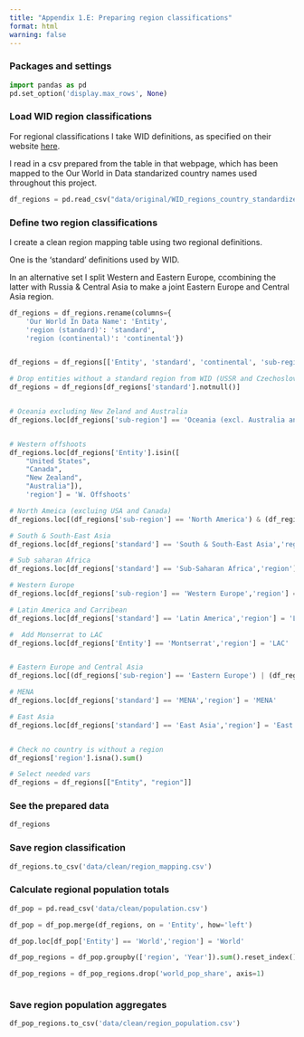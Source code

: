 ```yaml
---
title: "Appendix 1.E: Preparing region classifications"
format: html
warning: false
---
```




::: {.callout-note collapse="true" appearance="minimal"}
### Packages and settings
```python
import pandas as pd
pd.set_option('display.max_rows', None)
```
:::

::: {.callout-note collapse="true" appearance="minimal"}
### Load WID region classifications

For regional classifications I take WID definitions, as specified on their website [here](https://wid.world/codes-dictionary/#country-code).

I read in a csv prepared from the table in that webpage, which has been mapped to the Our World in Data standarized country names used throughout this project.

```python

df_regions = pd.read_csv("data/original/WID_regions_country_standardized.csv")

```

:::

::: {.callout-note collapse="true" appearance="minimal"}
### Define two region classifications

I create a clean region mapping table using two regional definitions.

One is the 'standard' definitions used by WID. 

In an alternative set I split Western and Eastern Europe, ccombining the latter with Russia & Central Asia to make a joint Eastern Europe and Central Asia region. 

```python

df_regions = df_regions.rename(columns={
    'Our World In Data Name': 'Entity', 
    'region (standard)': 'standard', 
    'region (continental)': 'continental'})


df_regions = df_regions[['Entity', 'standard', 'continental', 'sub-region']]

# Drop entities without a standard region from WID (USSR and Czechoslovakia)
df_regions = df_regions[df_regions['standard'].notnull()]


# Oceania excluding New Zeland and Australia
df_regions.loc[df_regions['sub-region'] == 'Oceania (excl. Australia and New Zealand)','region'] = 'Other Oceania'


# Western offshoots
df_regions.loc[df_regions['Entity'].isin([
    "United States",
    "Canada",
    "New Zealand",
    "Australia"]),
    'region'] = 'W. Offshoots'

# North Ameica (excluing USA and Canada)
df_regions.loc[(df_regions['sub-region'] == 'North America') & (df_regions['region'].isnull()), 'region'] = 'Other N. America'

# South & South-East Asia
df_regions.loc[df_regions['standard'] == 'South & South-East Asia','region'] = 'S & SE Asia'

# Sub saharan Africa
df_regions.loc[df_regions['standard'] == 'Sub-Saharan Africa','region'] = 'SS Africa'

# Western Europe
df_regions.loc[df_regions['sub-region'] == 'Western Europe','region'] = 'W. Europe'

# Latin America and Carribean 
df_regions.loc[df_regions['standard'] == 'Latin America','region'] = 'LAC'

#  Add Monserrat to LAC
df_regions.loc[df_regions['Entity'] == 'Montserrat','region'] = 'LAC'


# Eastern Europe and Central Asia
df_regions.loc[(df_regions['sub-region'] == 'Eastern Europe') | (df_regions['standard'] == 'Russia & Central Asia'),'region'] = 'EE & CA'

# MENA
df_regions.loc[df_regions['standard'] == 'MENA','region'] = 'MENA'

# East Asia
df_regions.loc[df_regions['standard'] == 'East Asia','region'] = 'East Asia'


# Check no country is without a region
df_regions['region'].isna().sum()

# Select needed vars
df_regions = df_regions[["Entity", "region"]]

```
:::

::: {.callout-note collapse="true" appearance="minimal"}
### See the prepared data

```python
df_regions
```

:::

::: {.callout-note collapse="true" appearance="minimal"}
### Save region classification
```python
df_regions.to_csv('data/clean/region_mapping.csv')

```

:::



::: {.callout-note collapse="true" appearance="minimal"}
### Calculate regional population totals
```python

df_pop = pd.read_csv('data/clean/population.csv')

df_pop = df_pop.merge(df_regions, on = 'Entity', how='left')

df_pop.loc[df_pop['Entity'] == 'World','region'] = 'World'

df_pop_regions = df_pop.groupby(['region', 'Year']).sum().reset_index()

df_pop_regions = df_pop_regions.drop('world_pop_share', axis=1)



```

:::

::: {.callout-note collapse="true" appearance="minimal"}
### Save region population aggregates
```python
df_pop_regions.to_csv('data/clean/region_population.csv')

```

:::

